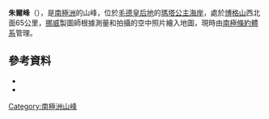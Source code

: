 {{coord|72|23|S|5|33|W|source:GNIS|display=title}}

'''朱爾峰'''（{{lang-nn|Juletoppane}}），是[[南極洲|南極洲]]的山峰，位於[[毛德皇后地|毛德皇后地]]的[[瑪塔公主海岸|瑪塔公主海岸]]，處於[[博格山|博格山]]西北面65公里，[[挪威|挪威]]製圖師根據測量和拍攝的空中照片繪入地圖，現時由[[南極條約體系|南極條約體系]]管理。

==參考資料==
*{{cite gnis | type = antarid | id = 7687| name = Jule Peaks| accessdate = 2013-04-08}}
*{{usgs-gazetteer|id=7687}}

{{Antarctica-geo-stub}}
[[Category:南極洲山峰|Category:南極洲山峰]]